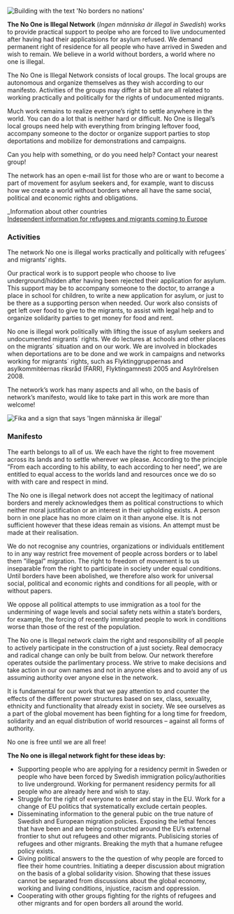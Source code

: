 
<Image
  className="mx-auto mb-8 px-4 md:max-w-[75%] lg:max-w-[720px]"
  src={noNations}
  alt="Building with the text 'No borders no nations'"
/>

**The No One is Illegal Network** (_Ingen människa är illegal in Swedish_) works to provide practical support to peolpe who are forced to live undocumented after having had their applicatsions for asylum refused. We demand permanent right of residence for all people who have arrived in Sweden and wish to remain. We believe in a world without borders, a world where no one is illegal.

The No One is Illegal Network consists of local groups. The local groups are autonomous and organize themselves as they wish according to our manifesto. Activities of the groups may differ a bit but are all related to working practically and politically for the rights of undocumented migrants.

Much work remains to realize everyone’s right to settle anywhere in the world. You can do a lot that is neither hard or difficult. No One is Illegal’s local groups need help with everything from bringing leftover food, accompany someone to the doctor or organize support parties to stop deportations and mobilize for demonstrations and campaigns.

Can you help with something, or do you need help? Contact your nearest group!

<Local appearance="transparent"/>

The network has an open e-mail list for those who are or want to become a part of movement for asylum seekers and, for example, want to discuss how we create a world without borders where all have the same social, political and economic rights and obligations.

_Information about other countries\
[Independent information for refugees and migrants coming to Europe](https://w2eu.info/)

### Activities

The network No one is illegal works practically and politically with refugees´ and migrants’ rights.

Our practical work is to support people who choose to live underground/hidden after having been rejected their application for asylum. This support may be to accompany someone to the doctor, to arrange a place in school for children, to write a new application for asylum, or just to be there as a supporting person when needed. Our work also consists of get left over food to give to the migrants, to assist with legal help and to organize solidarity parties to get money for food and rent.

No one is illegal work politically with lifting the issue of asylum seekers and undocumented migrants´ rights. We do lectures at schools and other places on the migrants´ situation and on our work. We are involved in blockades when deportations are to be done and we work in campaigns and networks working for migrants´ rights, such as Flyktinggruppernas and asylkommitéernas riksråd (FARR), Flyktingamnesti 2005 and Asylrörelsen 2008.

The network’s work has many aspects and all who, on the basis of network’s manifesto, would like to take part in this work are more than welcome!

<Image
  className="mx-auto mb-8 px-4 md:max-w-[75%] lg:max-w-[720px]"
  src={uppsala}
  alt="Fika and a sign that says 'Ingen människa är illegal'"
/>

### Manifesto

The earth belongs to all of us. We each have the right to free movement across its lands and to settle wherever we please. According to the principle ”From each according to his ability, to each according to her need”, we are entitled to equal access to the worlds land and resources once we do so with with care and respect in mind.

The No one is illegal network does not accept the legitimacy of national borders and merely acknowledges them as political constructions to which neither moral justification or an interest in their upholding exists. A person born in one place has no more claim on it than anyone else. It is not sufficient however that these ideas remain as visions. An attempt must be made at their realisation.

We do not recognise any countries, organizations or individuals entitlement to in any way restrict free movement of people across borders or to label them ”illegal” migration. The right to freedom of movement is to us inseparable from the right to participate in society under equal conditions. Until borders have been abolished, we therefore also work for universal social, political and economic rights and conditions for all people, with or without papers.

We oppose all political attempts to use immigration as a tool for the undermining of wage levels and social safety nets within a state’s borders, for example, the forcing of recently immigrated people to work in conditions worse than those of the rest of the population.

The No one is Illegal network claim the right and responsibility of all people to actively participate in the construction of a just society. Real democracy and radical change can only be built from below. Our network therefore operates outside the parlimentary process. We strive to make decisions and take action in our own names and not in anyone elses and to avoid any of us assuming authority over anyone else in the network.

It is fundamental for our work that we pay attention to and counter the effects of the different power structures based on sex, class, sexuality, ethnicity and functionality that already exist in society. We see ourselves as a part of the global movement has been fighting for a long time for freedom, solidarity and an equal distribution of world resources – against all forms of authority.

No one is free until we are all free!

**The No one is illegal network fight for these ideas by:**

* Supporting people who are applying for a residency permit in Sweden or people who have been forced by Swedish immigration policy/authorities to live underground. Working for permanent residency permits for all people who are already here and wish to stay.
* Struggle for the right of everyone to enter and stay in the EU. Work for a change of EU politics that systematically exclude certain peoples.
* Disseminating information to the general pubic on the true nature of Swedish and European migration policies. Exposing the lethal fences that have been and are being constructed around the EU’s external frontier to shut out refugees and other migrants. Publisicing stories of refugees and other migrants. Breaking the myth that a humane refugee policy exists.
* Giving political answers to the the question of why people are forced to flee their home countries. Initiating a deeper discussion about migration on the basis of a global solidarity vision. Showing that these issues cannot be separated from discussions about the global economy, working and living conditions, injustice, racism and oppression.
* Cooperating with other groups fighting for the rights of refugees and other migrants and for open borders all around the world.
